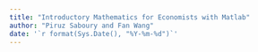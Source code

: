 ```yaml
---
title: "Introductory Mathematics for Economists with Matlab"
author: "Piruz Saboury and Fan Wang"
date: '`r format(Sys.Date(), "%Y-%m-%d")`'
---
```

